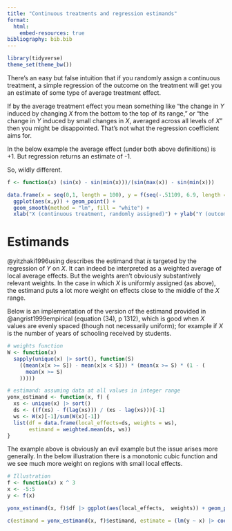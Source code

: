 ```yaml
---
title: "Continuous treatments and regression estimands"
format: 
  html:
    embed-resources: true
bibliography: bib.bib
---
```


```r
library(tidyverse)
theme_set(theme_bw())
```

There's an easy but false intuition that if you randomly assign a continuous treatment, a simple regression of the outcome on the treatment will get you an estimate of some type of  average treatment effect. 

If by the average treatment effect you mean something like "the change in $Y$ induced by changing $X$ from the bottom to the top of its range," or "the  change in $Y$ induced by small changes in $X$, averaged across all levels of $X$" then you might be disappointed. That's not what the regression coefficient  aims for.

In the below example the average effect (under both above definitions) is +1. But regression returns an estimate of -1. 

So, wildly different.

```r

f <- function(x) (sin(x) - sin(min(x)))/(sin(max(x)) - sin(min(x)))

data.frame(x = seq(0,1, length = 100), y = f(seq(-.51109, 6.9, length = 100)))|>
  ggplot(aes(x,y)) + geom_point() + 
  geom_smooth(method = "lm", fill = "white") + 
  xlab("X (continuous treatment, randomly assigned)") + ylab("Y (outcome | X)")
```




# Estimands

@yitzhaki1996using describes the estimand that *is* targeted by the regression of $Y$ on $X$. It can indeed be interpreted as a weighted average of local average  effects. But the weights aren't obviously substantively relevant weights. In the case in which $X$ is uniformly assigned (as above), the estimand puts a lot more weight on effects close to the middle of the $X$ range.

Below is an implementation of the version of the estimand provided in @angrist1999empirical (equation (34), p 1312), which is good when $X$ values are evenly spaced (though not necessarily uniform); for example if $X$ is the number of years of schooling received by students. 
 
```r
# weights function
W <- function(x)
  sapply(unique(x) |> sort(), function(S)
    ((mean(x[x >= S]) - mean(x[x < S])) * (mean(x >= S) * (1 - (
      mean(x >= S)
    )))))

# estimand: assuming data at all values in integer range
yonx_estimand <- function(x, f) {
  xs <- unique(x) |> sort()
  ds <- ((f(xs) - f(lag(xs))) / (xs - lag(xs)))[-1]
  ws <- W(x)[-1]/sum(W(x)[-1])
  list(df = data.frame(local_effects=ds, weights = ws), 
       estimand = weighted.mean(ds, ws))
}

```

The example above is obviously an evil example but the issue arises more generally. In the below illustration there is a monotonic  cubic function and we see much more weight on regions with small local effects.

```r
# Illustration
f <- function(x) x ^ 3
x <- -5:5
y <- f(x)

yonx_estimand(x, f)$df |> ggplot(aes(local_effects,  weights)) + geom_point()
```

```r
c(estimand = yonx_estimand(x, f)$estimand, estimate = (lm(y ~ x) |> coef())[2])

```